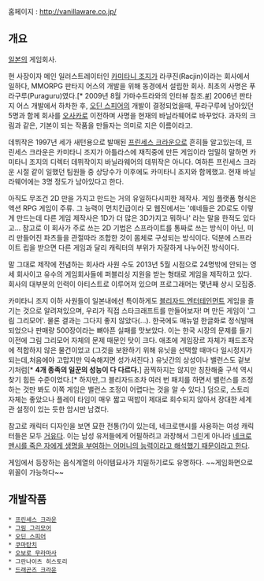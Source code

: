 홈페이지 : [[http://vanillaware.co.jp/]]

== 개요 ==
[[일본]]의 게임회사.

현 사장이자 메인 일러스트레이터인 [[카미타니 조지]]가 라쿠진(Racjin)이라는 회사에서 일하다, MMORPG 판타지 어스의 개발을 위해 동경에서 설립한 회사. 최초의 사명은 푸라구루(Puraguru)였다.[* 2009년 8월 가마수트라와의 인터뷰 참조.[http://www.gamasutra.com/view/feature/4097/king_of_2d_vanillawares_george_.php #]] 2006년 판타지 어스 개발에서 하차한 후, [[오딘 스피어]]의 개발이 결정되었을때, 푸라구루에 남아있던 5명과 함께 회사를 [[오사카]]로 이전하며 사명을 현재의 바닐라웨어로 바꾸었다. 과자의 크림과 같은, 기본이 되는 작품을 만들자는 의미로 지은 이름이라고.

데뷔작은 1997년 세가 새턴용으로 발매된 [[프린세스 크라운]]으로 흔히들 알고있는데, 프린세스 크라운은 카미타니 조지가 아틀라스에 재직중에 만든 게임이라 엄밀히 말하면 카미타니 조지의 디렉터 데뷔작이지 바닐라웨어의 데뷔작은 아니다. 여하튼 프린세스 크라운 시절 같이 일했던 팀원들 중 상당수가 이후에도 카미타니 조지와 함께했고. 현재 바닐라웨어에는 3명 정도가 남아있다고 한다.

아직도 무조건 2D 만을 가지고 만드는 거의 유일하다시피한 제작사. 게임 플랫폼 형식은 액션 RPG 게임이 주류. 그 능력이 먼치킨급이라 모 웹진에서는 '얘네들은 2D로도 이렇게 만드는데 다른 게임 제작사은 1D가 더 많은 3D가지고 뭐하나' 라는 말을 한적도 있다고... 참고로 이 회사가 주로 쓰는 2D 기법은 스프라이트를 통짜로 쓰는 방식이 아닌, 미리 만들어진 파츠들을 관절따라 조합한 것이 몸체로 구성되는 방식이다. 덕분에 스프라이트 립을 받으면 다른 게임과 달리 캐릭터의 부위가 자잘하게 나누어진 방식이다. 

말 그대로 제작에 전념하는 회사라 사원 수도 2013년 5월 시점으로 24명밖에 안되는 영세 회사이고 유수의 게임회사들에 퍼블리싱 지원을 받는 형태로 게임을 제작하고 있다. 회사의 대부분의 인력이 아티스트로 이루어져 있으며 프로그래머는 몇년째 상시 모집중.

카미타니 조지 이하 사원들이 일본내에선 특이하게도 [[블리자드 엔터테인먼트]] 게임을 즐기는 것으로 알려져있으며, 우리가 직접 스타크래프트를 만들어보자! 며 만든 게임이 '그림 그리모어'. 물론 결과는 그다지 좋지 않았다(...). 한국에도 매뉴얼 한글화로 정식발매되었으나 판매량 500장이라는 뼈아픈 실패를 맛보았다. 이는 한국 시장의 문제를 들기 이전에 그림 그리모어 자체의 문제 때문인 탓이 크다. 애초에 게임장르 자체가 패드조작에 적합하지 않은 물건이었고 (그것을 보완하기 위해 유닛을 선택할 때마다 일시정지가 되는데,처음에야 고맙지만 익숙해지면 성가셔진다.) 유닛간의 상성이나 밸런스도 겉보기처럼[* '''4개 종족의 일꾼의 성능이 다 다르다.'''] 끔찍하지는 않지만 칭찬해줄 구석 역시 찾기 힘든 수준이었다.[* 하지만,그 블리자드조차 여러 번 패치를 하면서 밸런스를 조정하는 것만 봐도 이쪽 게임은 밸런스 조정이 어렵다는 것을 알 수 있다.] 덤으로, 스토리 자체는 좋았으나 플레이 타임이 매우 짧고 떡밥이 제대로 회수되지 않아서 장대한 세계관 설정이 있는 듯한 암시만 남겼다.

참고로 캐릭터 디자인을 보면 묘한 전통(?)이 있는데, 네크로맨시를 사용하는 여성 캐릭터들은 모두 [[거유]]다. 이는 남성 유저들에게 어필하려고 과장해서 그린게 아니라 [https://dl.dropboxusercontent.com/u/3011155/da/1367563881268.jpg 네크로맨시를 죽은 자에게 생명을 부여하는 어머니의 능력이라고 해석했기 때문이라고 한다].

게임에서 등장하는 음식계열의 아이템묘사가 치밀하기로도 유명하다. ~~게임화면으로 위꼴이 가능하다~~

== 개발작품 ==
 * [[프린세스 크라운]]
 * [[그림 그리모어]]
 * [[오딘 스피어]]
 * [[쿠마탄치]]
 * [[오보로 무라마사]]
 * 그란나이츠 히스토리
 * [[드래곤즈 크라운]]
